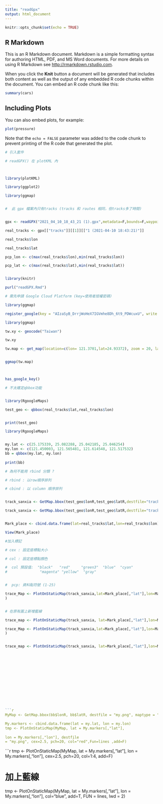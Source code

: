 ```yaml
---
title: "readGpx"
output: html_document
---
```


```r
knitr::opts_chunk$set(echo = TRUE)
```

## R Markdown

This is an R Markdown document. Markdown is a simple formatting syntax for authoring HTML, PDF, and MS Word documents. For more details on using R Markdown see <http://rmarkdown.rstudio.com>.

When you click the **Knit** button a document will be generated that includes both content as well as the output of any embedded R code chunks within the document. You can embed an R code chunk like this:

```r
summary(cars)
```

## Including Plots

You can also embed plots, for example:

```r
plot(pressure)
```

Note that the `echo = FALSE` parameter was added to the code chunk to prevent printing of the R code that generated the plot.





```r


# 引入套件

# readGPX() 在 plotKML 內



library(plotKML)

library(ggplot2)

library(ggmap)


#  此 gpx 檔案內只有tracks (tracks 和 routes 相同，但tracks多了時間)


gpx <- readGPX("2021_04_10_18_43_21 (1).gpx",metadata=F,bounds=F,waypoints=F,tracks=T,routes=T)

real_tracks <- gpx[["tracks"]][[1]][["1 (2021-04-10 18:43:21)"]]

real_tracks$lon

real_tracks$lat

pcp_lon <- c(max(real_tracks$lon),min(real_tracks$lon))

pcp_lat <- c(max(real_tracks$lat),min(real_tracks$lat))



```


```r

library(knitr)

purl("readGPX.Rmd")


```




```r


# 需先申請 Google Cloud Platform (key=使用者授權密碼)

library(ggmap)

register_google(key = "AIzaSyB_DrrjWoHeX7IGVmhe8Dh_6t9_PDWcuxU", write = TRUE) 


```



```r

library(ggmap)

tw.xy <- geocode("Taiwan")

tw.xy

tw.map <- get_map(location=c(lon= 121.3701,lat=24.93372), zoom = 20, language = "en-EN")


ggmap(tw.map)




```

```r
has_google_key()

```


```r

# 不太確定qbbox功能


library(RgoogleMaps)

test_geo <- qbbox(real_tracks$lat,real_tracks$lon)


print(test_geo)


```








```r

library(RgoogleMaps)


my.lat <- c(25.175339, 25.082288, 25.042185, 25.046254)
my.lon <- c(121.450003, 121.565481, 121.614548, 121.517532)
bb = qbbox(my.lat, my.lon)
 
print(bb)
```

```r


# 為何不能用 rbind 分類 ?

# rbind : 以row順序排列

# cbind : 以 column 順序排列


track_sanxia <- GetMap.bbox(test_geo$lonR,test_geo$latR,destfile="trackbook1.png",maptype="roadmap")

track_sanxia <- GetMap.bbox(test_geo$lonR,test_geo$latR,destfile="trackbook1.png",maptype="roadmap",zoom=20)


Mark_place <- cbind.data.frame(lat=real_tracks$lat,lon=real_tracks$lon)

View(Mark_place)

```

```r


#加入標記

# cex : 設定座標點大小

# col : 設定座標點顏色

#  col 預設值:  "black"   "red"     "green3"  "blue"  "cyan"
#               "magenta" "yellow"  "gray"


#  pcp: 資料點符號 (1-25)

trace_Map <- PlotOnStaticMap(track_sanxia,lat=Mark_place[,"lat"],lon=Mark_place[,"lon"],destfile="tracebook1.png",cex=1.5,pch=11,col=1:8,Fun=lines,add=F,lwd=2
)


# 在原有圖上新增藍線

trace_map <- PlotOnStaticMap(track_sanxia, lat=Mark_place[,"lat"],lon=Mark_place[,"lon"],destfile="tracebook1.png",col="Blue",add=T,lwd=4,FUN=lines)

trace_Map <- PlotOnStaticMap(track_sanxia,lat=Mark_place[,"lat"],lon=Mark_place[,"lon"],destfile="tracebook1.png",cex=1,pch=25,col=1:8,Fun=lines,add=F,lwd=2
)


trace_map <- PlotOnStaticMap(track_sanxia, lat=Mark_place[,"lat"],lon=Mark_place[,"lon"],destfile="tracebook1.png",col="Blue",add=T,lwd=4,FUN=lines)














```r



MyMap <- GetMap.bbox(bb$lonR, bb$latR, destfile = "my.png", maptype = "roadmap")

My.markers <- cbind.data.frame(lat = my.lat, lon = my.lon) 
tmp <- PlotOnStaticMap(MyMap, lat = My.markers[,"lat"], 
                       
lon = My.markers[,"lon"], destfile
= "my.png", cex=2.5, pch=20, col="red",Fun=lines ,add=F)
```


```r

tmp <- PlotOnStaticMap(MyMap, lat = My.markers[,"lat"], lon = My.markers[,"lon"], cex=2.5,
pch=20, col=1:4, add=F)


# 加上藍線
tmp <- PlotOnStaticMap(MyMap, lat = My.markers[,"lat"], lon = My.markers[,"lon"], col="blue",
add=T, FUN = lines, lwd = 2)



